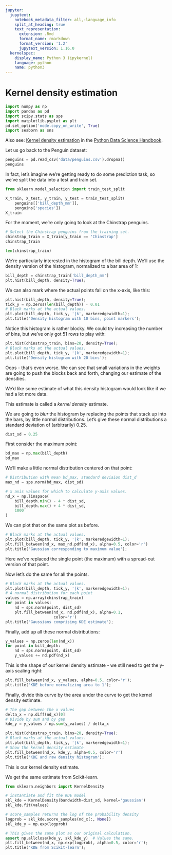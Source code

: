```yaml
---
jupyter:
  jupytext:
    notebook_metadata_filter: all,-language_info
    split_at_heading: true
    text_representation:
      extension: .Rmd
      format_name: rmarkdown
      format_version: '1.2'
      jupytext_version: 1.16.0
  kernelspec:
    display_name: Python 3 (ipykernel)
    language: python
    name: python3
---
```


# Kernel density estimation

```python
import numpy as np
import pandas as pd
import scipy.stats as sps
import matplotlib.pyplot as plt
pd.set_option('mode.copy_on_write', True)
import seaborn as sns
```

Also see: [Kernel density
estimation](https://jakevdp.github.io/PythonDataScienceHandbook/05.13-kernel-density-estimation.html)
in the [Python Data Science
Handbook](https://jakevdp.github.io/PythonDataScienceHandbook).

Let us go back to the Penguin dataset:


```python
penguins = pd.read_csv('data/penguins.csv').dropna()
penguins
```

In fact, let's imagine we're getting ready to do some prediction task, so we've split the data into a test and train set.

```python
from sklearn.model_selection import train_test_split

X_train, X_test, y_train, y_test = train_test_split(
    penguins[['bill_depth_mm']],
    penguins['species'])
X_train
```

For the moment, we're only going to look at the Chinstrap penguins.

```python
# Select the Chinstrap penguins from the training set.
chinstrap_train = X_train[y_train == 'Chinstrap']
chinstrap_train
```

```python
len(chinstrap_train)
```

We're particularly interested in the histogram of the bill depth.  We'll use the density version of the histogram, normalized to a bar area of 1:

```python
bill_depth = chinstrap_train['bill_depth_mm']
plt.hist(bill_depth, density=True);
```
We can also mark where the actual points fall on the x-axis, like this:

```python
plt.hist(bill_depth, density=True);
tick_y = np.zeros(len(bill_depth)) - 0.01
# Black marks at the actual values.
plt.plot(bill_depth, tick_y, '|k', markeredgewidth=1);
plt.title('Density histogram with 10 bins, point markers');
```

Notice this histogram is rather blocky. We could try increasing the number of bins, but we've only got 51 rows to play with:

```python
plt.hist(chinstrap_train, bins=20, density=True);
# Black marks at the actual values.
plt.plot(bill_depth, tick_y, '|k', markeredgewidth=1);
plt.title('Density histogram with 20 bins');
```

Oops - that's even worse.  We can see that small variations in the weights are going to push the blocks back and forth, changing our estimate of the densities.

We'd like some estimate of what this density histogram would look like if we had a lot more data.

This estimate is called a *kernel density* estimate.


We are going to *blur* the histogram by replacing the points that stack up into the bars, by little normal distributions.  Let's give these normal distributions a standard deviation of (arbitrarily) 0.25.

```python
dist_sd = 0.25
```

First consider the maximum point:

```python
bd_max = np.max(bill_depth)
bd_max
```

We'll make a little normal distribution centered on that point:

```python
# Distribution with mean bd_max, standard deviaion dist_d
max_nd = sps.norm(bd_max, dist_sd)
```

```python
# x axis values for which to calculate y-axis values.
nd_x = np.linspace(
    bill_depth.min() - 4 * dist_sd,
    bill_depth.max() + 4 * dist_sd,
    1000
)
```

We can plot that on the same plot as before.

```python
# Black marks at the actual values.
plt.plot(bill_depth, tick_y, '|k', markeredgewidth=1);
plt.fill_between(nd_x, max_nd.pdf(nd_x), alpha=0.5, color='r')
plt.title('Gaussian corresponding to maximum value');
```

Here we've replaced the single point (the maximum) with a spread-out version of that point.


Now let's do the same for all the points.

```python
# Black marks at the actual values.
plt.plot(bill_depth, tick_y, '|k', markeredgewidth=1);
# A normal distribution for each point
values = np.array(chinstrap_train)
for point in values:
    nd = sps.norm(point, dist_sd)
    plt.fill_between(nd_x, nd.pdf(nd_x), alpha=0.1,
                     color='r')
plt.title('Gaussians comprising KDE estimate');
```

Finally, add up all these normal distributions:

```python
y_values = np.zeros(len(nd_x))
for point in bill_depth:
    nd = sps.norm(point, dist_sd)
    y_values += nd.pdf(nd_x)
```

This is the shape of our kernel density estimate - we still need to get the y-axis scaling right:

```python
plt.fill_between(nd_x, y_values, alpha=0.5, color='r');
plt.title('KDE before normalizing area to 1');
```

Finally, divide this curve by the area under the curve to get the kernel density estimate.

```python
# The gap between the x values
delta_x = np.diff(nd_x)[0]
# Divide by sum and by gap
kde_y = y_values / np.sum(y_values) / delta_x
```

```python
plt.hist(chinstrap_train, bins=20, density=True);
# Black marks at the actual values.
plt.plot(bill_depth, tick_y, '|k', markeredgewidth=1);
# Show the kernel density estimate
plt.fill_between(nd_x, kde_y, alpha=0.5, color='r')
plt.title('KDE and raw density histogram');
```

This is our kernel density estimate.

We get the same estimate from Scikit-learn.

```python
from sklearn.neighbors import KernelDensity

# instantiate and fit the KDE model
skl_kde = KernelDensity(bandwidth=dist_sd, kernel='gaussian')
skl_kde.fit(values)

# score_samples returns the log of the probability density
logprob = skl_kde.score_samples(nd_x[:, None])
skl_kde_y = np.exp(logprob)

# This gives the same plot as our original calculation.
assert np.allclose(kde_y, skl_kde_y)  # Values the same.
plt.fill_between(nd_x, np.exp(logprob), alpha=0.5, color='r');
plt.title('KDE from Scikit-learn');
```
